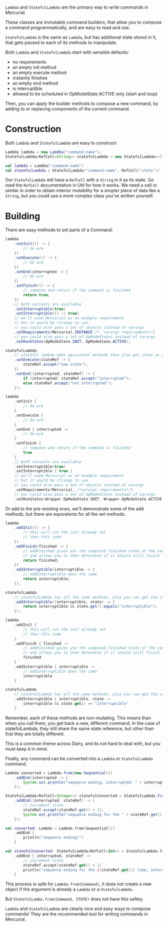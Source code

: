 `Lambda` and `StatefulLambda` are the primary way to write commands in
Mercurial.

These classes are immutable command builders, that allow you to compose a
command programmatically, and are easy to read and use.

`StatefulLambda` is the same as `Lambda`, but has additional state stored in it,
that gets passed to each of its methods to manipulate.

Both `Lambda` and `StatefulLambda` start with sensible defaults:
- no requirements
- an empty init method
- an empty execute method
- instantly finishes
- an empty end method
- is interruptible
- allowed to be scheduled in OpModeState.ACTIVE only (start and loop)

Then, you can apply the builder methods to compose a new command, by adding to
or replacing components of the current command.

# Construction
Both `Lambda` and `StatefulLambda` are easy to construct:
<CodeGroup>
```java Java
Lambda lambda = new Lamdba("command-name");
StatefulLambda<RefCell<String>> statefulLambda = new StatefulLambda<>("command-name", new RefCell<>("state"));
```
```kt Kotlin
val lambda = Lamdba("command-name")
val statefulLambda = StatefulLambda("command-name", RefCell("state"))
```
</CodeGroup>

Our `StatefulLambda` will have a `RefCell` with a `String` in it as its state.
Go read the `RefCell` documentation in Util for how it works. We need a cell or
similar in order to obtain interior mutability for a simpler piece of data like
a `String`, but you could use a more complex class you've written yourself.

# Building
There are easy methods to set parts of a Command:
<CodeGroup>
```java Java
lambda
	.setInit(() -> {
		// do w/e
	})
	.setExecute(() -> {
		// do w/e
	})
	.setEnd(interrupted -> {
		// do w/e
	})
	.setFinish(() -> {
		// compute and return if the command is finished
		return true;
	})
	// both variants are available
	.setInterruptible(true)
	.setInterruptible(() -> true)
	// we'll used Mercurial as an example requirement
	// but it would be strange to use
	// you could also pass a Set of objects instead of varargs
	.setRequirements(Mercurial.INSTANCE /*, varargs requirements*/)
	// you could also pass a Set of OpModeStates instead of varargs
	.setRunStates(OpModeState.INIT, OpModeState.ACTIVE);

statefulLambda
	// stateful lambda adds equivalent methods that also get state as a parameter
	.setExecute(stateRef -> {
		stateRef.accept("new state");
	})
	.setEnd((interrupted, stateRef) -> {
		if (interrupted) stateRef.accept("interrupted");
		else stateRef.accept("not interrupted");
	});
```
```kt Kotlin
lambda
	.setInit {
		// do w/e
	}
	.setExecute {
		// do w/e
	}
	.setEnd { interrupted ->
		// do w/e
	}
	.setFinish {
		// compute and return if the command is finished
		true
	}
	// both variants are available
	.setInterruptible(true)
	.setInterruptible { true }
	// we'll used Mercurial as an example requirement
	// but it would be strange to use
	// you could also pass a Set of objects instead of varargs
	.setRequirements(Mercurial, /*varargs requirements*/)
	// you could also pass a Set of OpModeStates instead of varargs
	.setRunStates(Wrapper.OpModeState.INIT, Wrapper.OpModeState.ACTIVE)
```
</CodeGroup>

Or add to the pre-existing ones, we'll demonstrate some of the add methods, but
there are equivalents for all the set methods.
<CodeGroup>
```java Java
lambda
	.addInit(() -> {
		// this will run the init already set
		// then this code
	})
	.addFinish(finished -> {
		// addFinished gives you the computed finished state of the command thus far
		// and allows you to then determine if it should still finish
		return finished;
	})
	.addInterruptible(interruptible -> {
		// addInterruptible does the same
		return interruptible;
	});

statefulLambda
	// statefulLambda has all the same methods, plus you can get the state
	.addInterruptible((interruptible, state) -> {
		return interruptible && state.get().equals("interruptible");
	});
```
```kt Kotlin
lambda
	.addInit {
		// this will run the init already set
		// then this code
	}
	.addFinish { finished ->
		// addFinished gives you the computed finished state of the command thus far
		// and allows you to then determine if it should still finish
		finished
	}
	.addInterruptible { interruptible ->
		// addInterruptible does the same
		interruptible
	}

statefulLambda
	// statefulLambda has all the same methods, plus you can get the state
	.addInterruptible { interruptible, state ->
		interruptible && state.get() == "interruptible"
	}
```
</CodeGroup>

Remember, each of these methods are non-mutating. This means than when you call
them, you get back a new, different command. In the case of statefulLambda, they
still share the same state reference, but other than that they are totally
different.

This is a common theme across Dairy, and its not hard to deal with, but you must
keep it in mind.

Finally, any command can be converted into a `Lambda` or `StatefulLambda`
command.
<CodeGroup>
```java Java
Lambda converted = Lambda.from(new Sequential())
	.addEnd(interrupted -> {
		System.out.println("sequence ending, interrupted: " + interrupted + "!");
	});

StatefulLambda<RefCell<Integer>> statefulConverted = StatefulLambda.from(new Sequential(), new RefCell<>(0))
	.addEnd((interrupted, stateRef) -> {
		// increment state
		stateRef.accept(stateRef.get() + 1);
		System.out.println("sequence ending for the " + stateRef.get() + " time, interrupted: " + interrupted + "!");
	});
```
```kt Kotlin
val converted: Lambda = Lambda.from(Sequential())
	.addEnd {
		println("sequence ending!")
	}

val statefulConverted: StatefulLambda<RefCell<Int>> = StatefulLambda.from(Sequential(), RefCell(0))
	.addEnd { interrupted, stateRef ->
		// increment state
		stateRef.accept(stateRef.get() + 1)
		println("sequence ending for the ${stateRef.get()} time, interrupted: $interrupted!")
	}
```
</CodeGroup>

This process is safe for `Lambda.from(Command)`, it does not create a new object
if the argument is already a `Lambda` or a `StatefulLambda`.

But `StatefulLamba.from(Command, STATE)` does not have this safety.

`Lambda` and `StatefulLambda` are clearly nice and easy ways to compose
commands! They are the recommended tool for writing commands in Mercurial.
